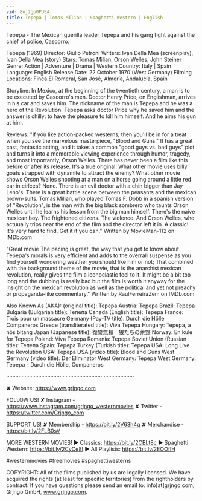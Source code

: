 ```yaml
---
vid: 8uj2gp0PUEA
title: Tepepa | Tomas Milian | Spaghetti Western | English
---
```


Tepepa - The Mexican guerilla leader Tepepa and his gang fight against the chief of police, Cascorro.

Tepepa (1969)
Director: Giulio Petroni
Writers: Ivan Della Mea (screenplay), Ivan Della Mea (story) 
Stars: Tomas Milian, Orson Welles, John Steiner
Genre: Action | Adventure | Drama | Western
Country: Italy | Spain
Language: English
Release Date: 22 October 1970 (West Germany) 
Filming Locations: Finca El Romeral, San José, Almería, Andalucía, Spain

Storyline:
In Mexico, at the beginning of the twentieth century, a man is to be executed by Cascorro's men. Doctor Henry Price, en Englishman, arrives in his car and saves him. The nickname of the man is Tepepa and he was a hero of the Revolution. Tepepa asks doctor Price why he saved him and the answer is chilly: to have the pleasure to kill him himself. And he aims his gun at him.

Reviews:
"If you like action-packed westerns, then you'll be in for a treat when you see the marvelous masterpiece, "Blood and Guns." It has a great cast, fantastic acting, and it takes a common "good guys vs. bad guys" plot and turns it into a memorable viewing experience through humor, tragedy, and most importantly, Orson Welles. There has never been a film like this before or after its release. It's a true original! What other movie uses billy goats strapped with dynamite to attract the enemy? What other movie shows Orson Welles shooting at a man on a horse going around a little red car in cirlces? None. There is an evil doctor with a chin bigger than Jay Leno's. There is a great battle scene between the peasants and the mexican brown-suits. Tomas Milian, who played Tomas F. Dobb in a spanish version of "Revolution", is the man with the big black sombrero who taunts Orson Welles until he learns his lesson from the big man himself. There's the naive mexican boy. The frightened citizens. The violence. And Orson Welles, who actuually trips near the end of the film and the director left it in. A classic! It's very hard to find. Get it if you can." Written by MovieMan-112 on IMDb.com 

"Great movie The pacing is great, the way that you get to know about Tepepa's morals is very efficient and adds to the overrall suspense as you find yourself wondering weather you should like him or not; That combined with the background theme of the movie, that is the anarchist mexican revolution, really gives the film a iconoclastic feel to it. It might be a bit too long and the dubbing is really bad but the film is worth it anyway for the insight on the mexican revolution as well as the political and yet not preachy or propaganda-like commentary." Written by RaulFerreiraZem on IMDb.com 

Also Known As (AKA):
(original title): Tepepa
Austria: Tepepa
Brazil: Tepepa
Bulgaria (Bulgarian title): Тепепа
Canada (English title): Tepepa
France: Trois pour un massacre
Germany (Pay-TV title): Durch die Hölle Companeros
Greece (transliterated title): Viva Tepepa
Hungary: Tepepa, a hős bitang
Japan (Japanese title): 復讐無頼　狼たちの荒野
Norway: En kule for Tepepa
Poland: Viva Tepepa
Romania: Tepepa
Soviet Union (Russian title): Тепепа
Spain: Tepepa
Turkey (Turkish title): Tepepa
USA: Long Live the Revolution
USA: Tepepa
USA (video title): Blood and Guns
West Germany (video title): Der Eliminator
West Germany: Tepepa
West Germany: Tepepa - Durch die Hölle, Companeros

····················································································

✘ Website: https://www.grjngo.com

FOLLOW US!
✘ Instagram - https://www.instagram.com/grjngo_westernmovies
✘ Twitter - https://twitter.com/Grjngo_com

SUPPORT US!
✘ Membership - https://bit.ly/2V63h4q
✘ Merchandise - https://bit.ly/2FLB0sV

MORE WESTERN MOVIES! 
► Classics: https://bit.ly/2CBLt8c 
► Spaghetti Western: https://bit.ly/2CyCe8I 
► All Playlists: https://bit.ly/2EOOfIH 

#westernmovies #freemovies #spaghettiwesterns

COPYRIGHT: All of the films published by us are legally licensed. We have acquired the rights (at least for specific territories) from the rightholders by contract. If you have questions please send an email to: info[at]grjngo.com, Grjngo GmbH, www.grjngo.com.